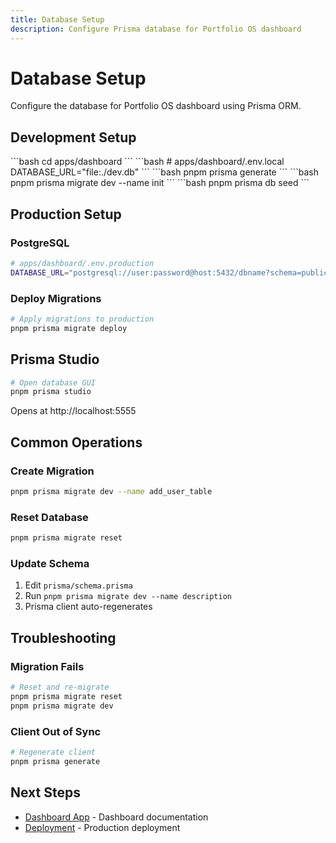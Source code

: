 ```yaml
---
title: Database Setup
description: Configure Prisma database for Portfolio OS dashboard
---
```


# Database Setup

Configure the database for Portfolio OS dashboard using Prisma ORM.

## Development Setup

<Step>
  <StepItem title="Navigate to Dashboard">
    ```bash
    cd apps/dashboard
    ```
  </StepItem>

  <StepItem title="Configure Database URL">
    ```bash
    # apps/dashboard/.env.local
    DATABASE_URL="file:./dev.db"
    ```
  </StepItem>

  <StepItem title="Generate Prisma Client">
    ```bash
    pnpm prisma generate
    ```
  </StepItem>

  <StepItem title="Run Migrations">
    ```bash
    pnpm prisma migrate dev --name init
    ```
  </StepItem>

  <StepItem title="Seed Database (Optional)">
    ```bash
    pnpm prisma db seed
    ```
  </StepItem>
</Step>

## Production Setup

### PostgreSQL

```bash
# apps/dashboard/.env.production
DATABASE_URL="postgresql://user:password@host:5432/dbname?schema=public"
```

### Deploy Migrations

```bash
# Apply migrations to production
pnpm prisma migrate deploy
```

## Prisma Studio

```bash
# Open database GUI
pnpm prisma studio
```

Opens at http://localhost:5555

## Common Operations

### Create Migration

```bash
pnpm prisma migrate dev --name add_user_table
```

### Reset Database

```bash
pnpm prisma migrate reset
```

### Update Schema

1. Edit `prisma/schema.prisma`
2. Run `pnpm prisma migrate dev --name description`
3. Prisma client auto-regenerates

## Troubleshooting

### Migration Fails

```bash
# Reset and re-migrate
pnpm prisma migrate reset
pnpm prisma migrate dev
```

### Client Out of Sync

```bash
# Regenerate client
pnpm prisma generate
```

## Next Steps

- [Dashboard App](/docs/apps-packages/dashboard) - Dashboard documentation
- [Deployment](/docs/setup/deployment) - Production deployment
